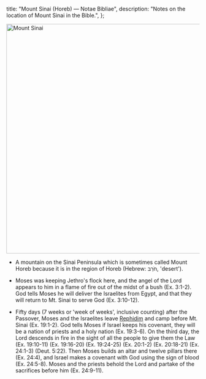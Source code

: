   title: "Mount Sinai (Horeb) — Notae Bibliae",
  description: "Notes on the location of Mount Sinai in the Bible.",
};

<Initial text="Mount Sinai (Horeb)"/>

<Image
  className="sepia rounded"
  src="/places/mount_sinai.jpg"
  alt="Mount Sinai"
  width="600"
  height="600"
/>

- A mountain on the Sinai Peninsula which is sometimes called Mount Horeb because it is in the region of Horeb (Hebrew: חֹרֵב, 'desert').

- Moses was keeping Jethro's flock here, and the angel of the Lord appears to him in a flame of fire out of the midst of a bush (Ex. 3:1-2). God tells Moses he will deliver the Israelites from Egypt, and that they will return to Mt. Sinai to serve God (Ex. 3:10-12).

- Fifty days (7 weeks or 'week of weeks', inclusive counting) after the Passover, Moses and the Israelites leave [Rephidim](/places/old-testament/exodus/rephidim) and camp before Mt. Sinai (Ex. 19:1-2). God tells Moses if Israel keeps his covenant, they will be a nation of priests and a holy nation (Ex. 19:3-6). On the third day, the Lord descends in fire in the sight of all the people to give them the Law (Ex. 19:10-11) (Ex. 19:16-20) (Ex. 19:24-25) (Ex. 20:1-2) (Ex. 20:18-21) (Ex. 24:1-3) (Deut. 5:22). Then Moses builds an altar and twelve pillars there (Ex. 24:4), and Israel makes a covenant with God using the sign of blood (Ex. 24:5-8). Moses and the priests behold the Lord and partake of the sacrifices before him (Ex. 24:9-11).
